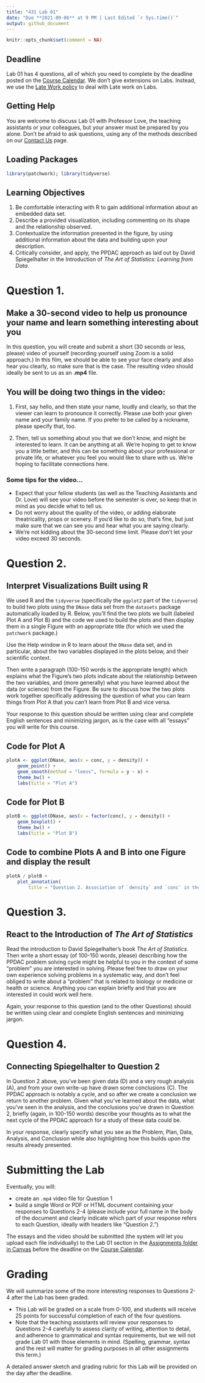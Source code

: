 ---
title: "431 Lab 01"
date: "Due **2021-09-06** at 9 PM | Last Edited `r Sys.time()`"
output: github_document
---

```{r setup, include=FALSE}
knitr::opts_chunk$set(comment = NA)
```

## Deadline

Lab 01 has 4 questions, all of which you need to complete by the deadline posted on the [Course Calendar](https://thomaselove.github.io/431/calendar.html). We don't give extensions on Labs. Instead, we use the [Late Work policy](https://github.com/THOMASELOVE/431-2021/tree/main/labs#late-work) to deal with Late work on Labs. 

## Getting Help

You are welcome to discuss Lab 01 with Professor Love, the teaching assistants or your colleagues, but your answer must be prepared by you alone. Don't be afraid to ask questions, using any of the methods described on our [Contact Us](https://thomaselove.github.io/431/contact.html) page.

## Loading Packages

```{r, message = FALSE}
library(patchwork); library(tidyverse)
```

## Learning Objectives

1. Be comfortable interacting with R to gain additional information about an embedded data set.
2. Describe a provided visualization, including commenting on its shape and the relationship observed.
3. Contextualize the information presented in the figure, by using additional information about the data and building upon your description.
4. Critically consider, and apply, the PPDAC approach as laid out by David Spiegelhalter in the Introduction of *The Art of Statistics: Learning from Data*.

# Question 1. 

## Make a 30-second video to help us pronounce your name and learn something interesting about you

In this question, you will create and submit a short (30 seconds or less, please) video of yourself (recording yourself using Zoom is a solid approach.) In this film, we should be able to see your face clearly and also hear you clearly, so make sure that is the case. The resulting video should ideally be sent to us as an **.mp4** file.

## You will be doing two things in the video:

1. First, say hello, and then state your name, loudly and clearly, so that the viewer can learn to pronounce it correctly. Please use both your given name and your family name. If you prefer to be called by a nickname, please specify that, too. 

2. Then, tell us something about you that we don't know, and might be interested to learn. It can be anything at all. We're hoping to get to know you a little better, and this can be something about your professional or private life, or whatever you feel you would like to share with us. We're hoping to facilitate connections here.

### Some tips for the video...

- Expect that your fellow students (as well as the Teaching Assistants and Dr. Love) will see your video before the semester is over, so keep that in mind as you decide what to tell us.
- Do not worry about the quality of the video, or adding elaborate theatricality, props or scenery. If you'd like to do so, that's fine, but just make sure that we can see you and hear what you are saying clearly.
- We're not kidding about the 30-second time limit. Please don't let your video exceed 30 seconds.

\newpage

# Question 2. 

## Interpret Visualizations Built using R

We used R and the `tidyverse` (specifically the `ggplot2` part of the `tidyverse`) to build two plots using the `DNase` data set from the `datasets` package automatically loaded by R. Below, you'll find the two plots we built (labeled Plot A and Plot B) and the code we used to build the plots and then display them in a single Figure with an appropriate title (for which we used the `patchwork` package.)

Use the Help window in R to learn about the `DNase` data set, and in particular, about the two variables displayed in the plots below, and their scientific context. 

Then write a paragraph (100-150 words is the appropriate length) which explains what the Figure's two plots indicate about the relationship between the two variables, and (more generally) what you have learned about the data (or science) from the Figure. Be sure to discuss how the two plots work together specifically addressing the question of what you can learn things from Plot A that you can't learn from Plot B and vice versa.

Your response to this question should be written using clear and complete English sentences and minimizing jargon, as is the case with all "essays" you will write for this course. 

## Code for Plot A

```{r}
plotA <- ggplot(DNase, aes(x = conc, y = density)) +
    geom_point() +
    geom_smooth(method = "loess", formula = y ~ x) +
    theme_bw() +
    labs(title = "Plot A")
```

## Code for Plot B

```{r}
plotB <- ggplot(DNase, aes(x = factor(conc), y = density)) +
    geom_boxplot() +
    theme_bw() +
    labs(title = "Plot B")
```

## Code to combine Plots A and B into one Figure and display the result

```{r, fig.height = 8, fig.width = 6}
plotA / plotB + 
    plot_annotation(
        title = "Question 2. Association of `density` and `conc` in the `DNase` data")
```


# Question 3. 

## React to the Introduction of *The Art of Statistics*

Read the introduction to David Spiegelhalter's book *The Art of Statistics*. Then write a short essay (of 100-150 words, please) describing how the PPDAC problem solving cycle might be helpful to you in the context of some "problem" you are interested in solving. Please feel free to draw on your own experience solving problems in a systematic way, and don't feel obliged to write about a "problem" that is related to biology or medicine or health or science. Anything you can explain briefly and that you are interested in could work well here.

Again, your response to this question (and to the other Questions) should be written using clear and complete English sentences and minimizing jargon.

# Question 4. 

## Connecting Spiegelhalter to Question 2

In Question 2 above, you've been given data (D) and a very rough analysis (A), and from your own write-up have drawn some conclusions (C). The PPDAC approach is notably a cycle, and so after we create a conclusion we return to another problem. Given what you've learned about the data, what you've seen in the analysis, and the conclusions you've drawn in Question 2, briefly (again, in 100-150 words) describe your thoughts as to what the next cycle of the PPDAC approach for a study of these data could be. 

In your response, clearly specify what you see as the Problem, Plan, Data, Analysis, and Conclusion while also highlighting how this builds upon the results already presented. 

# Submitting the Lab

Eventually, you will:

- create an `.mp4` video file for Question 1
- build a single Word or PDF or HTML document containing your responses to Questions 2-4 (please include your full name in the body of the document and clearly indicate which part of your response refers to each Question, ideally with headers like "Question 2.")

The essays and the video should be submitted (the system will let you upload each file individually) to the Lab 01 section in the [Assignments folder in Canvas](http://canvas.case.edu) before the deadline on the [Course Calendar](https://thomaselove.github.io/431/calendar.html).

# Grading

We will summarize some of the more interesting responses to Questions 2-4 after the Lab has been graded.

- This Lab will be graded on a scale from 0-100, and students will receive 25 points for successful completion of each of the four questions. 
- Note that the teaching assistants will review your responses to Questions 2-4 carefully to assess clarity of writing, attention to detail, and adherence to grammatical and syntax requirements, but we will not grade Lab 01 with those elements in mind. (Spelling, grammar, syntax and the rest will matter for grading purposes in all other assignments this term.)

A detailed answer sketch and grading rubric for this Lab will be provided on the day after the deadline.